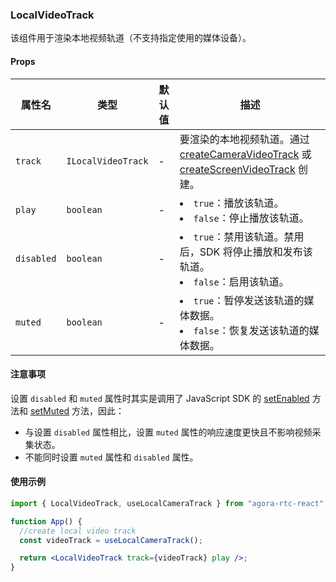 ### LocalVideoTrack

该组件用于渲染本地视频轨道（不支持指定使用的媒体设备）。

#### Props

| 属性名     | 类型               | 默认值 | 描述                                                                                                                                                                                                                                                                                                                                                               |
| ---------- | ------------------ | ------ | ------------------------------------------------------------------------------------------------------------------------------------------------------------------------------------------------------------------------------------------------------------------------------------------------------------------------------------------------------------------ |
| `track`    | `ILocalVideoTrack` | -      | 要渲染的本地视频轨道。通过 [createCameraVideoTrack](https://docportal.shengwang.cn/cn/live-streaming-premium-4.x/API%20Reference/web_ng/interfaces/iagorartc.html#createcameravideotrack) 或 [createScreenVideoTrack](https://docportal.shengwang.cn/cn/live-streaming-premium-4.x/API%20Reference/web_ng/interfaces/iagorartc.html#createscreenvideotrack) 创建。 |
| `play`     | `boolean`          | -      | <li>`true`：播放该轨道。</li><li>`false`：停止播放该轨道。</li>                                                                                                                                                                                                                                                                                                    |
| `disabled` | `boolean`          | -      | <li>`true`：禁用该轨道。禁用后，SDK 将停止播放和发布该轨道。</li><li>`false`：启用该轨道。</li>                                                                                                                                                                                                                                                                    |
| `muted`    | `boolean`          | -      | <li>`true`：暂停发送该轨道的媒体数据。</li><li>`false`：恢复发送该轨道的媒体数据。</li>                                                                                                                                                                                                                                                                            |

#### 注意事项

设置 `disabled` 和 `muted` 属性时其实是调用了 JavaScript SDK 的 [setEnabled](https://docportal.shengwang.cn/cn/live-streaming-premium-4.x/API%20Reference/web_ng/interfaces/ilocaltrack.html#setenabled) 方法和 [setMuted](https://docportal.shengwang.cn/cn/live-streaming-premium-4.x/API%20Reference/web_ng/interfaces/ilocaltrack.html#setmuted) 方法，因此：

- 与设置 `disabled` 属性相比，设置 `muted` 属性的响应速度更快且不影响视频采集状态。
- 不能同时设置 `muted` 属性和 `disabled` 属性。

#### 使用示例

```jsx
import { LocalVideoTrack, useLocalCameraTrack } from "agora-rtc-react";

function App() {
  //create local video track
  const videoTrack = useLocalCameraTrack();

  return <LocalVideoTrack track={videoTrack} play />;
}
```
